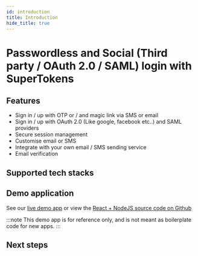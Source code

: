 ```yaml
---
id: introduction
title: Introduction
hide_title: true
---
```



# Passwordless and Social (Third party / OAuth 2.0 / SAML) login with SuperTokens

## Features

- Sign in / up with OTP or / and magic link via SMS or email <br/>
- Sign in / up with OAuth 2.0 (Like google, facebook etc..) and SAML providers <br/>
- Secure session management <br/>
- Customise email or SMS <br/>
- Integrate with your own email / SMS sending service <br/>
- Email verification <br/>

## Supported tech stacks

<TechStackSupport />

## Demo application

See our [live demo app](https://thirdpartypasswordless.demo.supertokens.com/) or view the [React + NodeJS source code on Github](https://github.com/supertokens/supertokens-auth-react/tree/master/examples/with-thirdpartypasswordless)

:::note
This demo app is for reference only, and is not meant as boilerplate code for new apps.
:::

## Next steps


<NextSteps />
